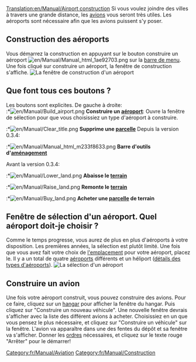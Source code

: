 [[Translation:en/Manual/Airport construction]]
{{fr/Dépassé}}
{{fr/Manual/Table des matières}}
Si vous voulez joindre des villes à travers une grande distance, les [[fr/Manual/Avions|avions]] vous seront très utiles. Les aéroports sont nécessaire afin que les avions puissent s'y poser.

==Construction des aéroports==
Vous démarrez la construction en appuyant sur le bouton construire un aéroport [[File:en/Manual/Manual html 1ae92703.png]] sur la [[fr/Interface du Jeu|barre de menu]]. Une fois cliqué sur construire un aéroport, la fenêtre de construction s'affiche.
[[File:fr/Manual/Airport construction.png|none|frame|La fenêtre de construction d'un aéroport]]

==Que font tous ces boutons ?==
Les boutons sont explicites. De gauche à droite:<br>
:*[[File:en/Manual/Build airport.png]] '''Construire un [[fr/Manual/Aéroports|aéroport]] ''': Ouvre la fenêtre de sélection pour que vous choisissiez un type d'aéroport à construire.
:*[[File:en/Manual/Clear title.png]] '''Supprime une [[en/Aménagement|parcelle]] '''
Depuis la version 0.3.4:
:*[[File:en/Manual/Manual html m233f8633.png]] '''Barre d'outils d'[[fr/Aménagement paysager|aménagement]] '''

Avant la version 0.3.4:
:*[[File:en/Manual/Lower land.png]] '''Abaisse le [[fr/Aménagement paysager|terrain]] '''
:*[[File:en/Manual/Raise land.png]] '''Remonte le [[fr/Aménagement paysager|terrain]] '''
:*[[File:en/Manual/Buy land.png]] '''Acheter une [[fr/Aménagement paysager|parcelle]] de terrain'''

==Fenêtre de sélection d'un aéroport. Quel aéroport doit-je choisir ?==
Comme le temps progresse, vous aurez de plus en plus d'aéroports à votre disposition. Les premières années, la sélection est plutôt limité. Une fois que vous avez fait votre choix de [[fr/Manual/Gares|l'emplacement]] pour votre aéroport, placez le. Il y a un total de quatre [[fr/Manual/Aéroports|aéroports]] différents et un héliport ([[fr/Manual/Aéroports|détails des types d'aéroports]]).
[[File:fr/Manual/Airport-selection1.png|none|frame|La sélection d'un aéroport]]

==Construire un avion==
Une fois votre aéroport construit, vous pouvez construire des avions. Pour ce faire, cliquez sur un [[fr/Manual/Dépôts|hangar]] pour afficher la fenêtre du hangar. Puis cliquez sur "Construire un nouveau véhicule". Une nouvelle fenêtre devrais s'afficher avec la liste des différent avions à acheter. Choisissiez en un que vous pensez le plus nécessaire, et cliquez sur "Construire un véhicule" sur la fenêtre. L'avion va apparaître dans une des fentes du dépôt et sa fenêtre va s'afficher. Donner les [[fr/Manual/Ordres|ordres]] nécessaires, et cliquez sur le texte rouge "Arrêter" pour le démarrer!

[[Category:fr/Manual/Aviation]]
[[Category:fr/Manual/Construction]]